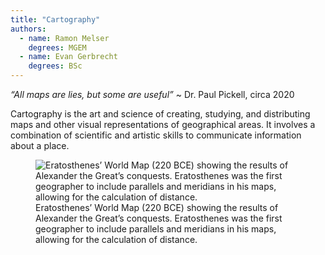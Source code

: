 ```yaml
---
title: "Cartography"
authors:
  - name: Ramon Melser
    degrees: MGEM
  - name: Evan Gerbrecht
    degrees: BSc
---
```


*"All maps are lies, but some are useful"* \~ Dr. Paul Pickell, circa 2020

Cartography is the art and science of creating, studying, and distributing maps and other visual representations of geographical areas. It involves a combination of scientific and artistic skills to communicate information about a place.

![Eratosthenes' World Map (220 BCE) showing the results of Alexander the Great's conquests. Eratosthenes was the first geographer to include parallels and meridians in his maps, allowing for the calculation of distance.](images/Eratosthenes_World_Map.jpg){fig-align="left"}
